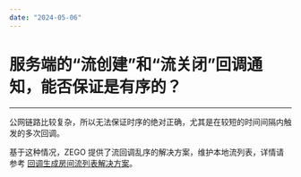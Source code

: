 ```yaml
---
date: "2024-05-06"
---
```

# 服务端的“流创建”和“流关闭”回调通知，能否保证是有序的？

- - -


公网链路比较复杂，所以无法保证时序的绝对正确，尤其是在较短的时间间隔内触发的多次回调。

基于这种情况，ZEGO 提供了流回调乱序的解决方案，维护本地流列表，详情请参考 [回调生成房间流列表解决方案](https://doc-zh.zego.im/article/20190)。